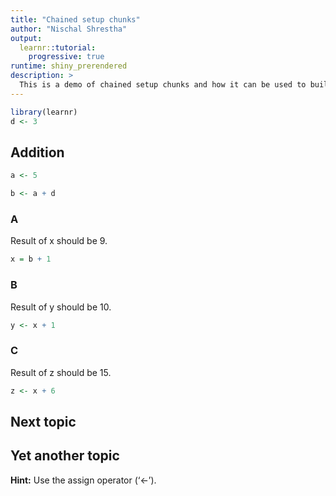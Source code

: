 ```yaml
---
title: "Chained setup chunks"
author: "Nischal Shrestha"
output: 
  learnr::tutorial:
    progressive: true
runtime: shiny_prerendered
description: > 
  This is a demo of chained setup chunks and how it can be used to build up / share code.
---
```



```r
library(learnr)
d <- 3
```
 
## Addition 

<!-- We'll start the setup chunk chain with a regular chunk dataA: -->

```r
a <- 5
``` 

<!-- Note: we use `exercise.setup` to chain setup chunks. In the case of an exercise serving as a setup chunk, the pre-filled code will be used as the setup code. -->

<!-- We start with a simple single, setup chunk for dataB depending on dataA. This is the familiar setup workflow for an exercise. -->



```r
b <- a + d
```

### A

Result of x should be 9.

```r
x = b + 1

```

<!-- Note: setup chunks can use the default value of the exercises. -->

### B

Result of y should be 10.

```r
y <- x + 1 

```

### C

Result of z should be 15.

```r
z <- x + 6 

```

## Next topic {data-progressive=TRUE}
 
## Yet another topic  {data-progressive=TRUE}

<div id="filter-hint">
**Hint:** Use the assign operator ('<-').
</div>